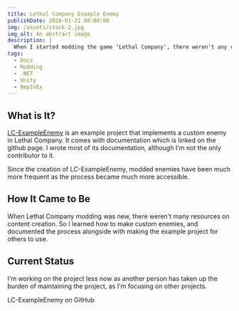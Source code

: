 ```yaml
---
title: Lethal Company Example Enemy
publishDate: 2024-01-21 00:00:00
img: /assets/stock-2.jpg
img_alt: An abstract image
description: |
  When I started modding the game 'Lethal Company', there weren't any resources on making custom enemies. So I made the resources.
tags:
  - Docs
  - Modding
  - .NET
  - Unity
  - BepInEx
---
```


## What is It?

[LC-ExampleEnemy](https://github.com/Hamunii/LC-ExampleEnemy) is an example project that implements a custom enemy in Lethal Company.
It comes with documentation which is linked on the github page. I wrote most of its documentation, although I'm not the only contributor to it.

Since the creation of LC-ExampleEnemy, modded enemies have been much more frequent as the process became much more accessible.

## How It Came to Be

When Lethal Company modding was new, there weren't many resources on content creation.
So I learned how to make custom enemies, and documented the process alongside with making the example project for others to use.

## Current Status

I'm working on the project less now as another person has taken up the burden of maintaining the project, as I'm focusing on other projects.

<CallToAction href="https://github.com/Hamunii/LC-ExampleEnemy">
  LC-ExampleEnemy on GitHub
  <Icon icon="arrow-right" size="1.2em" />
</CallToAction>